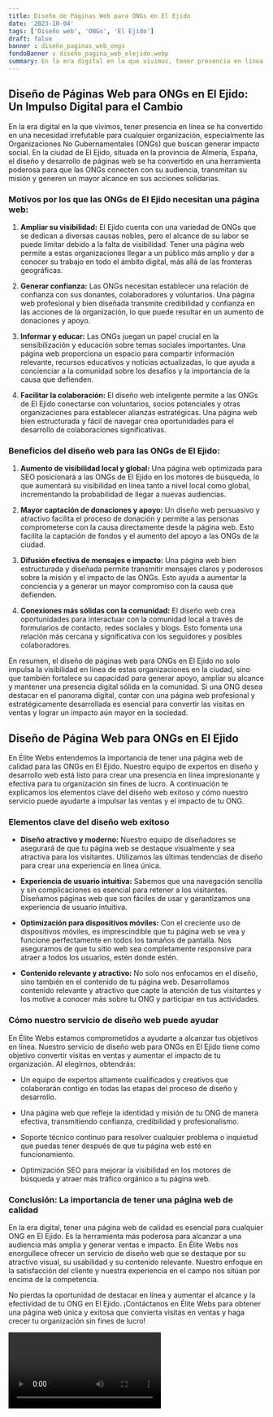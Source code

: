 ```yaml
---
title: Diseño de Páginas Web para ONGs en El Ejido
date: '2023-10-04'
tags: ['Diseño web', 'ONGs', 'El Ejido']
draft: false
banner : diseño_paginas_web_ongs
fondoBanner : diseño_pagina_web_elejido.webp
summary: En la era digital en la que vivimos, tener presencia en línea se ha convertido en una necesidad irrefutable para cualquier organización, especialmente las Organizaciones No Gubernamentales (ONGs) que buscan generar impacto social. En la ciudad de El Ejido, situada en la provincia de Almería, España, el diseño y desarrollo de páginas web se ha convertido en una herramienta poderosa para que las ONGs conecten con su audiencia, transmitan su misión y generen un mayor alcance en sus acciones solidarias.
---
```


## **Diseño de Páginas Web para ONGs en El Ejido: Un Impulso Digital para el Cambio**

En la era digital en la que vivimos, tener presencia en línea se ha convertido en una necesidad irrefutable para cualquier organización, especialmente las Organizaciones No Gubernamentales (ONGs) que buscan generar impacto social. En la ciudad de El Ejido, situada en la provincia de Almería, España, el diseño y desarrollo de páginas web se ha convertido en una herramienta poderosa para que las ONGs conecten con su audiencia, transmitan su misión y generen un mayor alcance en sus acciones solidarias.

### **Motivos por los que las ONGs de El Ejido necesitan una página web:**

1. **Ampliar su visibilidad:** El Ejido cuenta con una variedad de ONGs que se dedican a diversas causas nobles, pero el alcance de su labor se puede limitar debido a la falta de visibilidad. Tener una página web permite a estas organizaciones llegar a un público más amplio y dar a conocer su trabajo en todo el ámbito digital, más allá de las fronteras geográficas.

2. **Generar confianza:** Las ONGs necesitan establecer una relación de confianza con sus donantes, colaboradores y voluntarios. Una página web profesional y bien diseñada transmite credibilidad y confianza en las acciones de la organización, lo que puede resultar en un aumento de donaciones y apoyo.

3. **Informar y educar:** Las ONGs juegan un papel crucial en la sensibilización y educación sobre temas sociales importantes. Una página web proporciona un espacio para compartir información relevante, recursos educativos y noticias actualizadas, lo que ayuda a concienciar a la comunidad sobre los desafíos y la importancia de la causa que defienden.

4. **Facilitar la colaboración:** El diseño web inteligente permite a las ONGs de El Ejido conectarse con voluntarios, socios potenciales y otras organizaciones para establecer alianzas estratégicas. Una página web bien estructurada y fácil de navegar crea oportunidades para el desarrollo de colaboraciones significativas.

### **Beneficios del diseño web para las ONGs de El Ejido:**

1. **Aumento de visibilidad local y global:** Una página web optimizada para SEO posicionará a las ONGs de El Ejido en los motores de búsqueda, lo que aumentará su visibilidad en línea tanto a nivel local como global, incrementando la probabilidad de llegar a nuevas audiencias.

2. **Mayor captación de donaciones y apoyo:** Un diseño web persuasivo y atractivo facilita el proceso de donación y permite a las personas comprometerse con la causa directamente desde la página web. Esto facilita la captación de fondos y el aumento del apoyo a las ONGs de la ciudad.

3. **Difusión efectiva de mensajes e impacto:** Una página web bien estructurada y diseñada permite transmitir mensajes claros y poderosos sobre la misión y el impacto de las ONGs. Esto ayuda a aumentar la conciencia y a generar un mayor compromiso con la causa que defienden.

4. **Conexiones más sólidas con la comunidad:** El diseño web crea oportunidades para interactuar con la comunidad local a través de formularios de contacto, redes sociales y blogs. Esto fomenta una relación más cercana y significativa con los seguidores y posibles colaboradores.

En resumen, el diseño de páginas web para ONGs en El Ejido no solo impulsa la visibilidad en línea de estas organizaciones en la ciudad, sino que también fortalece su capacidad para generar apoyo, ampliar su alcance y mantener una presencia digital sólida en la comunidad. Si una ONG desea destacar en el panorama digital, contar con una página web profesional y estratégicamente desarrollada es esencial para convertir las visitas en ventas y lograr un impacto aún mayor en la sociedad.

<GifSeo />

<Cta />

## Diseño de Página Web para ONGs en El Ejido

En Élite Webs entendemos la importancia de tener una página web de calidad para las ONGs en El Ejido. Nuestro equipo de expertos en diseño y desarrollo web está listo para crear una presencia en línea impresionante y efectiva para tu organización sin fines de lucro. A continuación te explicamos los elementos clave del diseño web exitoso y cómo nuestro servicio puede ayudarte a impulsar las ventas y el impacto de tu ONG.

### Elementos clave del diseño web exitoso

- **Diseño atractivo y moderno:** Nuestro equipo de diseñadores se asegurará de que tu página web se destaque visualmente y sea atractiva para los visitantes. Utilizamos las últimas tendencias de diseño para crear una experiencia en línea única.

- **Experiencia de usuario intuitiva:** Sabemos que una navegación sencilla y sin complicaciones es esencial para retener a los visitantes. Diseñamos páginas web que son fáciles de usar y garantizamos una experiencia de usuario intuitiva.

- **Optimización para dispositivos móviles:** Con el creciente uso de dispositivos móviles, es imprescindible que tu página web se vea y funcione perfectamente en todos los tamaños de pantalla. Nos aseguramos de que tu sitio web sea completamente responsive para atraer a todos los usuarios, estén donde estén.

- **Contenido relevante y atractivo:** No solo nos enfocamos en el diseño, sino también en el contenido de tu página web. Desarrollamos contenido relevante y atractivo que capte la atención de tus visitantes y los motive a conocer más sobre tu ONG y participar en tus actividades.

### Cómo nuestro servicio de diseño web puede ayudar

En Élite Webs estamos comprometidos a ayudarte a alcanzar tus objetivos en línea. Nuestro servicio de diseño web para ONGs en El Ejido tiene como objetivo convertir visitas en ventas y aumentar el impacto de tu organización. Al elegirnos, obtendrás:

- Un equipo de expertos altamente cualificados y creativos que colaborarán contigo en todas las etapas del proceso de diseño y desarrollo.

- Una página web que refleje la identidad y misión de tu ONG de manera efectiva, transmitiendo confianza, credibilidad y profesionalismo.

- Soporte técnico continuo para resolver cualquier problema o inquietud que puedas tener después de que tu página web esté en funcionamiento.

- Optimización SEO para mejorar la visibilidad en los motores de búsqueda y atraer más tráfico orgánico a tu página web.

### Conclusión: La importancia de tener una página web de calidad

En la era digital, tener una página web de calidad es esencial para cualquier ONG en El Ejido. Es la herramienta más poderosa para alcanzar a una audiencia más amplia y generar ventas e impacto. En Élite Webs nos enorgullece ofrecer un servicio de diseño web que se destaque por su atractivo visual, su usabilidad y su contenido relevante. Nuestro enfoque en la satisfacción del cliente y nuestra experiencia en el campo nos sitúan por encima de la competencia.

No pierdas la oportunidad de destacar en línea y aumentar el alcance y la efectividad de tu ONG en El Ejido. ¡Contáctanos en Élite Webs para obtener una página web única y exitosa que convierta visitas en ventas y haga crecer tu organización sin fines de lucro!

<Video />

<CtaBot job='ONGs' city='El Ejido'/>

<Gmaps query='El Ejido+españa+maps' />